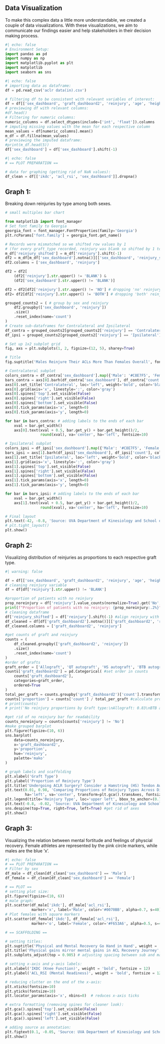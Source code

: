 ## Data Visualization

To make this complex data a little more understandable, we created a couple of data visualizations. With these visualizations, we aim to communicate our findings easier and help stakeholders in their decision making process. 

```python
#| echo: false
# Environment Setup:
import pandas as pd
import numpy as np
import matplotlib.pyplot as plt
import matplotlib 
import seaborn as sns
```

```python
#| echo: false
# importing data as dataframe:
df = pd.read_csv('aclr data(in).csv')

# filtering df to be consistent with relevant variables of interest:
df = df[['sex_dashboard', 'graft_dashboard2', 'reinjury', 'age', 'height_m', 'mass_kg', 'bmi', 'ikdc', 'acl_rsi']]
# previewing df with relevant columns:
#df.head()
# Filtering for numeric columns:
numeric_columns = df.select_dtypes(include=['int', 'float']).columns
# imputing missing values with the mean for each respective column
mean_values = df[numeric_columns].mean()
m_df = df.fillna(mean_values)
# previewing the imputed dataframe:
#print(m_df.head(5))
df['sex_dashboard'] = df['sex_dashboard'].shift(-1)
```

```python
#| echo: false
# == PLOT PREPARATION ==

# data for graphing (getting rid of NaN values):
df_clean = df[['ikdc', 'acl_rsi', 'sex_dashboard']].dropna()
```
## Graph 1:
Breaking down reinjuries by type among both sexes.

```python
# small multiples bar chart

from matplotlib import font_manager
# Set font family to Georgia
georgia_font = font_manager.FontProperties(family='Georgia')
plt.rcParams['font.family'] = georgia_font.get_name()

# Records were mismatched so we shifted row values by 1 
# (for every graft_type recorded, reinjury was blank so shifted by 1 to match)
m_df['reinjury_shifted'] = m_df['reinjury'].shift(-1)
df2 = m_df[m_df['sex_dashboard'].notna()][['sex_dashboard', 'reinjury_shifted']]
df2.columns = ['sex_dashboard', 'reinjury']

df2 = df2[
    (df2['reinjury'].str.upper() != 'BLANK') &
    (df2['sex_dashboard'].str.upper() != 'BLANK')]

df2 = df2[df2['reinjury'].str.upper() != 'NO'] # dropping 'no' reinjury records
df2= df2[df2['reinjury'].str.upper() != 'BOTH'] # dropping 'both' reinjury records

grouped_counts2 = ( # group by sex and reinjury 
    df2.groupby(['sex_dashboard', 'reinjury'])
    .size()
    .reset_index(name='count')
)
# Create sub-dataframes for Contralateral and Ipsilateral
df_contra = grouped_counts2[grouped_counts2['reinjury'] == 'Contralateral']
df_ipsi = grouped_counts2[grouped_counts2['reinjury'] == 'Ipsilateral']

# Set up 1x2 subplot grid
fig, axs = plt.subplots(1, 2, figsize=(12, 5), sharey=True)

# Title
fig.suptitle('Males Reinjure Their ACLs More Than Females Overall', fontsize=14, weight='bold', x=0.1, ha='left', y=1.02)

# Contralateral subplot
colors_contra = df_contra['sex_dashboard'].map({'Male': '#C8E7F5', 'Female': '#F6D2E0'})  # blue and pink
bars_contra = axs[0].barh(df_contra['sex_dashboard'], df_contra['count'], color=colors_contra)
axs[0].set_title('Contralateral', loc='left', weight='bold', color='black')
axs[0].grid(axis='x', linestyle=':', color='gray')
axs[0].spines['top'].set_visible(False)
axs[0].spines['right'].set_visible(False)
axs[0].spines['bottom'].set_visible(False)
axs[0].tick_params(axis='x', length=0)
axs[0].tick_params(axis='y', length=0)

for bar in bars_contra: # adding labels to the ends of each bar
    xval = bar.get_width()
    axs[0].text(xval + 0.5, bar.get_y() + bar.get_height()/2,
                round(xval), va='center', ha='left', fontsize=10)

# Ipsilateral subplot
colors_ipsi = df_ipsi['sex_dashboard'].map({'Male': '#C8E7F5', 'Female': '#F6D2E0'})
bars_ipsi = axs[1].barh(df_ipsi['sex_dashboard'], df_ipsi['count'], color=colors_ipsi)
axs[1].set_title('Ipsilateral', loc='left', weight='bold', color='black')
axs[1].grid(axis='x', linestyle=':', color='gray')
axs[1].spines['top'].set_visible(False)
axs[1].spines['right'].set_visible(False)
axs[1].spines['bottom'].set_visible(False)
axs[1].tick_params(axis='x', length=0)
axs[1].tick_params(axis='y', length=0)

for bar in bars_ipsi: # adding labels to the ends of each bar 
    xval = bar.get_width()
    axs[1].text(xval + 0.5, bar.get_y() + bar.get_height()/2,
                round(xval), va='center', ha='left', fontsize=10)

# Final layout
plt.text(-42, -0.8, 'Source: UVA Department of Kinesiology and School of Data Science', ha='left', fontsize=10)
# plt.tight_layout()
plt.show()
```

## Graph 2:
Visualizing distribution of reinjuries as proportions to each respective graft type.

```python
#| warning: false

df = df[['sex_dashboard', 'graft_dashboard2', 'reinjury', 'age', 'height_m', 'mass_kg', 'bmi', 'ikdc', 'acl_rsi']]
# cleaning reinjury variable
df = df[df['reinjury'].str.upper() != 'BLANK']

#proportion of patients with no reinjury
prop_noreinjury = df['reinjury'].value_counts(normalize=True).get('No', 0)
print(f"Proportion of patients with no reinjury: {prop_noreinjury:.2%}")
# cleaning dataframe
df['reinjury_shifted'] = df['reinjury'].shift(-1) #align reinjury with other values
df_cleaned = df[df['graft_dashboard2'].notna()][['graft_dashboard2', 'reinjury_shifted']] #get rid of na
df_cleaned.columns = ['graft_dashboard2', 'reinjury'] 

#get counts of graft and reinjury
counts = ( 
    df_cleaned.groupby(['graft_dashboard2', 'reinjury'])
    .size()
    .reset_index(name='count')
)
#order of grafts
graft_order = ['Allograft', 'QT autograft', 'HS autograft', 'BTB autograft', 'Other']
counts['graft_dashboard2'] = pd.Categorical( #set order in counts
    counts['graft_dashboard2'],
    categories=graft_order,
    ordered=True
)
total_per_graft = counts.groupby('graft_dashboard2')['count'].transform('sum') #get sums
counts['proportion'] = counts['count'] / total_per_graft #calculate proportions
# print(counts)
# print('No reinjury proportions by Graft type:\nAllograft: 0.83\nBTB autograft: 0.89\nHS autograft: 0.92\nQT autograft: 0.87\nOther: 0.84\n')

#get rid of no reinjury bar for readability
counts_noreinjury = counts[counts['reinjury'] != 'No'] 
#make grouped barplot
plt.figure(figsize=(10, 6))
sns.barplot( 
    data=counts_noreinjury,
    x='graft_dashboard2',
    y='proportion',
    hue='reinjury',
    palette='mako'
)

# graph labels and scaffolding
plt.xlabel('Graft Type')
plt.ylabel('Proportion of Reinjury Type')
plt.title('Undergoing ACLR Surgery? Consider a Hamstring (HS) Tendon Autograft', fontsize=14, weight='bold', loc='left')  # Main title
plt.text(0.01, 0.98, 'Comparing Proportions of Reinjury Types Across Different Graft Types', 
         ha='left', va='center', transform=plt.gca().transAxes, fontsize=12, color='#585757')  # Subtitle
plt.legend(title='Reinjury Type', loc='upper left', bbox_to_anchor=(0.775, 1.0))
plt.text(-0.8, -0.02, 'Source: UVA Department of Kinesiology and School of Data Science', ha='left', fontsize=10)
sns.despine(top=True, right=True, left=True) #get rid of axes
plt.show()
```
## Graph 3:
Visualizing the relation between mental fortitude and feelings of physcial recovery. Female athletes are represented by the pink circle markers,
while males are the blue 'x'. 

```python
#| echo: false
# == PLOT PREPARATION ==
# Filter by sex
df_male = df_clean[df_clean['sex_dashboard'] == 'Male']
df_female = df_clean[df_clean['sex_dashboard'] == 'Female']
```
```python
# == PLOT ==
# setting plot size:
plt.figure(figsize=(10, 6))
# male graph:
plt.scatter(df_male['ikdc'], df_male['acl_rsi'], 
            marker='x', label='Male', color='#0070BB', alpha=0.7, s=40)
# Plot females with square markers
plt.scatter(df_female['ikdc'], df_female['acl_rsi'], 
            marker='o', label='Female', color='#F653A6', alpha=0.5, s=40)

# == SCAFFOLDING == 

# setting titles:
plt.suptitle('Physical and Mental Recovery Go Hand in Hand', weight = 'bold', fontsize = 16, x = 0.39)
plt.title('Physical gains mirror mental gains in ACL Recovery Journey', color='#585757', fontsize = 12, x = 0.28)
plt.subplots_adjust(top = 0.905) # adjusting spacing between sub and main title

# setting x-axis and y-axis labels:
plt.xlabel('IKDC (Knee Function)', weight = 'bold', fontsize = 12)
plt.ylabel('ACL_RSI (Mental Readiness)', weight = 'bold', fontsize = 12)

# reducing clutter on the end of the x-axis:
plt.xticks(fontsize=10)
plt.yticks(fontsize=10)
plt.locator_params(axis='x', nbins=8)  # reduces x-axis ticks

# extra formatting (removing spines for cleaner look):
plt.gca().spines['top'].set_visible(False)
plt.gca().spines['right'].set_visible(False)
plt.gca().spines['left'].set_visible(False)

# adding source as annotation:
plt.figtext(0.1, -0.05, 'Source: UVA Department of Kinesiology and School of Data Science', ha='left', fontsize=10)
plt.show()
```
